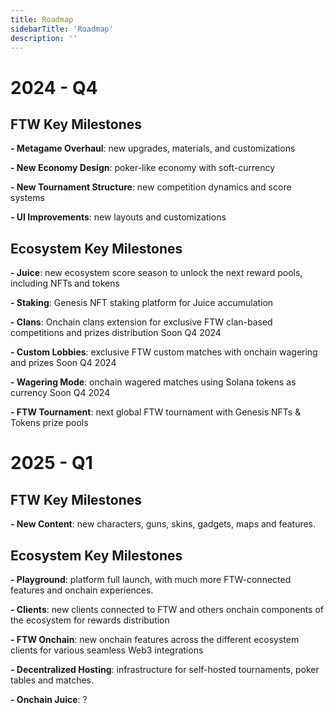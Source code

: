 ```yaml
---
title: Roadmap
sidebarTitle: 'Roadmap'
description: ''
---
```


# 2024 - Q4
## FTW Key Milestones
**- Metagame Overhaul**: new upgrades, materials, and customizations

**- New Economy Design**: poker-like economy with soft-currency

**- New Tournament Structure**: new competition dynamics and score systems

**- UI Improvements**: new layouts and customizations

## Ecosystem Key Milestones
**- Juice**: new ecosystem score season to unlock the next reward pools, including NFTs and tokens

**- Staking**: Genesis NFT staking platform for Juice accumulation 

**- Clans**: Onchain clans extension for exclusive FTW clan-based competitions and prizes distribution 
    <Card title="Onchain Clans" icon="circle-plus" href="clans">
    Soon Q4 2024
  </Card>

**- Custom Lobbies**: exclusive FTW custom matches with onchain wagering and prizes 
    <Card title="Onchain Clans" icon="circle-plus" href="clans">
    Soon Q4 2024
  </Card>

**- Wagering Mode**: onchain wagered matches using Solana tokens as currency
    <Card title="Wagering" icon="bullseye-arrow" href="wagering">
        Soon Q4 2024
  </Card>

**- FTW Tournament**: next global FTW tournament with Genesis NFTs & Tokens prize pools

# 2025 - Q1
## FTW Key Milestones
**- New Content**: new characters, guns, skins, gadgets, maps and features.  

## Ecosystem Key Milestones
**- Playground**: platform full launch, with much more FTW-connected features and onchain experiences.

**- Clients**: new clients connected to FTW and others onchain components of the ecosystem for rewards distribution

**- FTW Onchain**: new onchain features across the different ecosystem clients for various seamless Web3 integrations

**- Decentralized Hosting**: infrastructure for self-hosted tournaments, poker tables and matches.

**- Onchain Juice**: ?